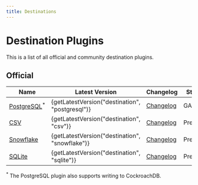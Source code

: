 ```yaml
---
title: Destinations
---
```



# Destination Plugins

This is a list of all official and community destination plugins.

## Official

| **Name**                 | Latest Version | Changelog                         | Stage |
|--------------------------|----------------|-----------------------------------|-------|
| [PostgreSQL][postgresql]<sup>*</sup> | {getLatestVersion("destination", "postgresql")}         | [Changelog][PostgreSQL-Changelog] | GA    |
| [CSV][csv] | {getLatestVersion("destination", "csv")}         | [Changelog][CSV-Changelog] | Preview|
| [Snowflake][snowflake] | {getLatestVersion("destination", "snowflake")}         | [Changelog][Snowflake-Changelog] | Preview|
| [SQLite][sqlite] | {getLatestVersion("destination", "sqlite")}         | [Changelog][SQLite-Changelog] | Preview|

[PostgreSQL]: /docs/plugins/destinations/postgresql/overview
[PostgreSQL-Changelog]: https://github.com/cloudquery/cloudquery/blob/main/plugins/destination/postgresql/CHANGELOG.md
[CSV]: /docs/plugins/destinations/csv/overview
[CSV-Changelog]: https://github.com/cloudquery/cloudquery/blob/main/plugins/destination/csv/CHANGELOG.md
[SQLite]: /docs/plugins/destinations/sqlite/overview
[SQLite-Changelog]: https://github.com/cloudquery/cloudquery/blob/main/plugins/destination/sqlite/CHANGELOG.md
[Snowflake]: /docs/plugins/destinations/snowflake/overview
[Snowflake-Changelog]: https://github.com/cloudquery/cloudquery/blob/main/plugins/destination/snowflake/CHANGELOG.md

<sup>*</sup> The PostgreSQL plugin also supports writing to CockroachDB.